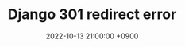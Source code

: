 ---
title: 'Django 301 redirect error'
date: 2022-10-13 21:00:00 +0900
tags: ['PYTHON', 'DJANGO']
draft: true
summary: 'Django 서버 배포 중 마주한 에러 내용을 정리하고 대처한 방법을 기록'
layout: PostSimple
---